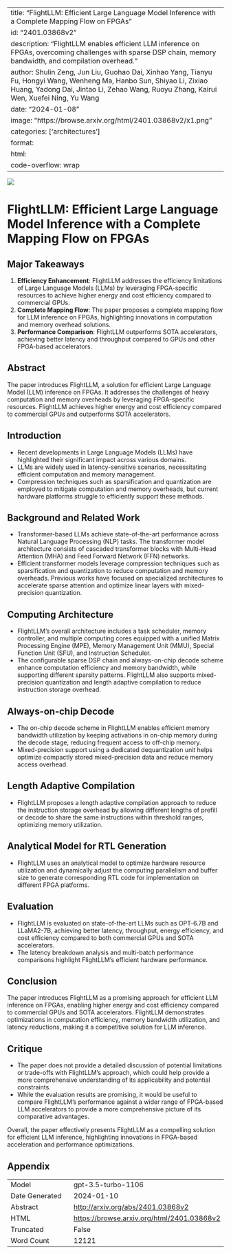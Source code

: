 
---
title: "FlightLLM: Efficient Large Language Model Inference with a Complete Mapping Flow on FPGAs"
id: "2401.03868v2"
description: "FlightLLM enables efficient LLM inference on FPGAs, overcoming challenges with sparse DSP chain, memory bandwidth, and compilation overhead."
author: Shulin Zeng, Jun Liu, Guohao Dai, Xinhao Yang, Tianyu Fu, Hongyi Wang, Wenheng Ma, Hanbo Sun, Shiyao Li, Zixiao Huang, Yadong Dai, Jintao Li, Zehao Wang, Ruoyu Zhang, Kairui Wen, Xuefei Ning, Yu Wang
date: "2024-01-08"
image: "https://browse.arxiv.org/html/2401.03868v2/x1.png"
categories: ['architectures']
format:
  html:
    code-overflow: wrap
---

![](https://browse.arxiv.org/html/2401.03868v2/x1.png)

# FlightLLM: Efficient Large Language Model Inference with a Complete Mapping Flow on FPGAs

## Major Takeaways
1. **Efficiency Enhancement**: FlightLLM addresses the efficiency limitations of Large Language Models (LLMs) by leveraging FPGA-specific resources to achieve higher energy and cost efficiency compared to commercial GPUs.
2. **Complete Mapping Flow**: The paper proposes a complete mapping flow for LLM inference on FPGAs, highlighting innovations in computation and memory overhead solutions.
3. **Performance Comparison**: FlightLLM outperforms SOTA accelerators, achieving better latency and throughput compared to GPUs and other FPGA-based accelerators.

## Abstract
The paper introduces FlightLLM, a solution for efficient Large Language Model (LLM) inference on FPGAs. It addresses the challenges of heavy computation and memory overheads by leveraging FPGA-specific resources. FlightLLM achieves higher energy and cost efficiency compared to commercial GPUs and outperforms SOTA accelerators.

## Introduction
- Recent developments in Large Language Models (LLMs) have highlighted their significant impact across various domains.
- LLMs are widely used in latency-sensitive scenarios, necessitating efficient computation and memory management.
- Compression techniques such as sparsification and quantization are employed to mitigate computation and memory overheads, but current hardware platforms struggle to efficiently support these methods.

## Background and Related Work
- Transformer-based LLMs achieve state-of-the-art performance across Natural Language Processing (NLP) tasks. The transformer model architecture consists of cascaded transformer blocks with Multi-Head Attention (MHA) and Feed Forward Network (FFN) networks.
- Efficient transformer models leverage compression techniques such as sparsification and quantization to reduce computation and memory overheads. Previous works have focused on specialized architectures to accelerate sparse attention and optimize linear layers with mixed-precision quantization.

## Computing Architecture
- FlightLLM's overall architecture includes a task scheduler, memory controller, and multiple computing cores equipped with a unified Matrix Processing Engine (MPE), Memory Management Unit (MMU), Special Function Unit (SFU), and Instruction Scheduler.
- The configurable sparse DSP chain and always-on-chip decode scheme enhance computation efficiency and memory bandwidth, while supporting different sparsity patterns. FlightLLM also supports mixed-precision quantization and length adaptive compilation to reduce instruction storage overhead.

## Always-on-chip Decode
- The on-chip decode scheme in FlightLLM enables efficient memory bandwidth utilization by keeping activations in on-chip memory during the decode stage, reducing frequent access to off-chip memory.
- Mixed-precision support using a dedicated dequantization unit helps optimize compactly stored mixed-precision data and reduce memory access overhead.

## Length Adaptive Compilation
- FlightLLM proposes a length adaptive compilation approach to reduce the instruction storage overhead by allowing different lengths of prefill or decode to share the same instructions within threshold ranges, optimizing memory utilization.

## Analytical Model for RTL Generation
- FlightLLM uses an analytical model to optimize hardware resource utilization and dynamically adjust the computing parallelism and buffer size to generate corresponding RTL code for implementation on different FPGA platforms.

## Evaluation
- FlightLLM is evaluated on state-of-the-art LLMs such as OPT-6.7B and LLaMA2-7B, achieving better latency, throughput, energy efficiency, and cost efficiency compared to both commercial GPUs and SOTA accelerators.
- The latency breakdown analysis and multi-batch performance comparisons highlight FlightLLM's efficient hardware performance.

## Conclusion
The paper introduces FlightLLM as a promising approach for efficient LLM inference on FPGAs, enabling higher energy and cost efficiency compared to commercial GPUs and SOTA accelerators. FlightLLM demonstrates optimizations in computation efficiency, memory bandwidth utilization, and latency reductions, making it a competitive solution for LLM inference.

## Critique
- The paper does not provide a detailed discussion of potential limitations or trade-offs with FlightLLM's approach, which could help provide a more comprehensive understanding of its applicability and potential constraints.
- While the evaluation results are promising, it would be useful to compare FlightLLM's performance against a wider range of FPGA-based LLM accelerators to provide a more comprehensive picture of its comparative advantages.

Overall, the paper effectively presents FlightLLM as a compelling solution for efficient LLM inference, highlighting innovations in FPGA-based acceleration and performance optimizations.

## Appendix

|          |          |
|----------|----------|
| Model     | gpt-3.5-turbo-1106       |
| Date Generated     | 2024-01-10       |
| Abstract | [http://arxiv.org/abs/2401.03868v2](http://arxiv.org/abs/2401.03868v2)        |
| HTML     | [https://browse.arxiv.org/html/2401.03868v2](https://browse.arxiv.org/html/2401.03868v2)       |
| Truncated       | False       |
| Word Count       | 12121       |